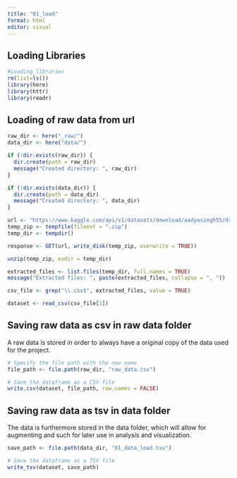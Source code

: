```yaml
---
title: "01_load"
format: html
editor: visual
---
```


## Loading Libraries

```r
#Loading libraries
rm(list=ls())
library(here)
library(httr)
library(readr)
```

## Loading of raw data from url

```r
raw_dir <- here("_raw/")
data_dir <- here("data/")

if (!dir.exists(raw_dir)) {
  dir.create(path = raw_dir)
  message("Created directory: ", raw_dir)
}

if (!dir.exists(data_dir)) {
  dir.create(path = data_dir)
  message("Created directory: ", data_dir)
}

url <- "https://www.kaggle.com/api/v1/datasets/download/aadyasingh55/drug-dataset"
temp_zip <- tempfile(fileext = ".zip")   
temp_dir <- tempdir()  

response <- GET(url, write_disk(temp_zip, overwrite = TRUE))

unzip(temp_zip, exdir = temp_dir)

extracted_files <- list.files(temp_dir, full.names = TRUE)
message("Extracted files: ", paste(extracted_files, collapse = ", "))

csv_file <- grep("\\.csv$", extracted_files, value = TRUE)

dataset <- read_csv(csv_file[1])


```

## Saving raw data as csv in raw data folder

A raw data is stored in order to always have a original copy of the data used for the project.

```r
# Specify the file path with the new name
file_path <- file.path(raw_dir, "raw_data.csv")

# Save the dataframe as a CSV file
write.csv(dataset, file_path, row.names = FALSE)
```

## Saving raw data as tsv in data folder

The data is furthermore stored in the data folder, which will allow for augmenting and such for later use in analysis and visualization.

```r

save_path <- file.path(data_dir, "01_data_load.tsv")

# Save the dataframe as a TSV file
write_tsv(dataset, save_path)

```
